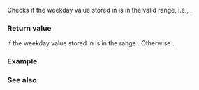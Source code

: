 {{cpp/chrono/weekday/title|1=ok}}
{{cpp/chrono/weekday/navbar}}
{{ddcl|since=c++20|
constexpr bool ok() const noexcept;
}}
Checks if the weekday value stored in {{c|*this}} is in the valid range, i.e., {{closed range|0|6}}.

===Return value===
{{c|true}} if the weekday value stored in {{c|*this}} is in the range {{closed range|0|6}}. Otherwise {{c|false}}.

===Example===
{{example
|code=
#include &lt;chrono&gt;
#include &lt;iomanip&gt;
#include &lt;iostream&gt;
#include &lt;locale&gt;
#include &lt;string&gt;

struct weekday_ok : std::numpunct&lt;char&gt;
{
    std::string do_truename()  const override { return " (is valid weekday)"; }
    std::string do_falsename() const override { return " (is not valid weekday)"; }
};

int main()
{
    std::cout.imbue(std::locale(std::cout.getloc(), new weekday_ok));
    std::cout &lt;&lt; std::boolalpha;

    for (const unsigned u : {0 /* Sun */, 1 /* Mon */, 6, 7 /* Sun */, 8, 9})
    {
        const std::chrono::weekday wd{u};
        std::cout &lt;&lt; "u: " &lt;&lt; u &lt;&lt; "; wd: " &lt;&lt; wd.c_encoding() &lt;&lt; wd.ok() &lt;&lt; '\n';
    }
}
|output=
u: 0; wd: 0 (is valid weekday)
u: 1; wd: 1 (is valid weekday)
u: 6; wd: 6 (is valid weekday)
u: 7; wd: 0 (is valid weekday)
u: 8; wd: 8 (is not valid weekday)
u: 9; wd: 9 (is not valid weekday)
}}

===See also===
{{dsc begin}}
{{dsc inc|cpp/chrono/weekday/dsc encoding}}
{{dsc end}}

{{langlinks|es|ja|ru|zh}}